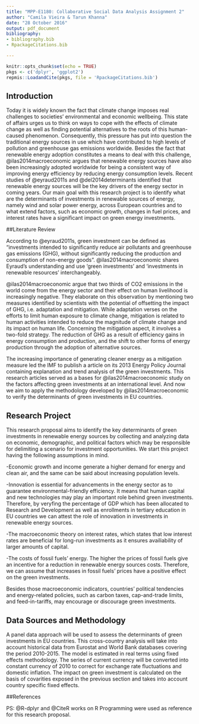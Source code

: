 ```yaml
---
title: "MPP-E1180: Collaborative Social Data Analysis Assignment 2"
author: "Camila Vieira & Tarun Khanna"
date: "28 October 2016"
output: pdf_document
bibliography: 
- bibliography.bib
- RpackageCitations.bib

---
```


```r
knitr::opts_chunk$set(echo = TRUE)
pkgs <- c('dplyr', 'ggplot2')
repmis::LoadandCite(pkgs, file = 'RpackageCitations.bib')

```

## Introduction

Today it is widely known the fact that climate change imposes real challenges to societies' environmental and economic wellbeing. This state of affairs urges us to think on ways to cope with the effects of climate change as well as finding potential alternatives to the roots of this human-caused phenomenon. Consequently, this pressure has put into question the traditional energy sources in use which have contributed to high levels of pollution and greenhouse gas emissions worldwide. Besides the fact that renewable energy adoption constitutes a means to deal with this challenge, @ilas2014macroeconomic argues that renewable energy sources have also been increasingly adopted worldwide for being a consistent way of improving energy efficiency by reducing energy consumption levels. Recent studies of @eyraud2011s and @del2014determinants identified that renewable energy sources will be the key drivers of the energy sector in coming years. Our main goal with this research project is to identify what are the determinants of investments in renewable sources of energy, namely wind and solar power energy, across European countries and to what extend factors, such as economic growth, changes in fuel prices, and interest rates have a significant impact on green energy investments. 

##Literature Review

According to @eyraud2011s, green investment can be defined as "investments intended to significantly reduce air pollutants and greenhouse gas emissions (GHG), without significantly reducing the production and consumption of non-energy goods". @ilas2014macroeconomic shares Eyraud's understanding and use 'green investments' and 'investments in renewable resources' interchangeably. 

@ilas2014macroeconomic argue that two thirds of CO2 emissions in the world come from the energy sector and their effect on human livelihood is increasingly negative. They elaborate on this observation by mentioning two measures identified by scientists with the potential of offsetting the impact of GHG, i.e. adaptation and mitigation. While adaptation verses on the efforts to limit human exposure to climate change, mitigation is related to human activities intended to reduce the magnitude of climate change and its impact on human life. Concerning the mitigation aspect, it involves a two-fold strategy. The reduction of GHG as a result of efficiency gains in energy consumption and production, and the shift to other forms of energy production through the adoption of alternative sources.

The increasing importance of generating cleaner energy as a mitigation measure led the IMF to publish a article on its 2013 Energy Policy Journal containing explanation and trend analysis of the green investments. This research articles served as a bases for @ilas2014macroeconomic study on the factors affecting green investments at an international level. And now we aim to apply the methodology developed by @ilas2014macroeconomic to verify the determinants of green investments in EU countries. 

## Research Project
This research proposal aims to identify the key determinants of green investments in renewable energy sources by collecting and analyzing data on economic, demographic, and political factors which may be responsible for delimiting a scenario for investment opportunities. We start this project having the following assumptions in mind. 

-Economic growth and income generate a higher demand for energy and clean air, and the same can be said about increasing population levels.


-Innovation is essential for advancements in the energy sector as to guarantee environmental-friendly efficiency. It means that human capital and new technologies may play an important role behind green investments. Therefore, by veryfing the percentage of GDP which has been allocated to Research and Development as well as enrollments in tertiary education in EU countries we can attest the role of innovation in investments in renewable energy sources.

-The macroeconomic theory on interest rates, which states that low interest rates are beneficial for long-run investments as it ensures availiability of larger amounts of capital. 

-The costs of fossil fuels' energy. The higher the prices of fossil fuels give an incentive for a reduction in renewable energy sources costs. Therefore, we can assume that increases in fossil fuels' prices have a positive effect on the green investments. 

Besides those macroeconomic indicators, countries' political tendencies and energy-related policies, such as carbon taxes, cap-and-trade limits, and feed-in-tariffs, may encourage or discourage green investments.


## Data Sources and Methodology
A panel data approach will be used to assess the determinants of green investments in EU countries. This cross-country analysis will take into account historical data from Eurostat and World Bank databases covering the period 2010-2015. 
The model is estimated in real terms using fixed effects methodology. The series of current currency will be converted into constant currency of 2010 to correct for exchange rate fluctuations and domestic inflation. The impact on green investment is calculated on the basis of covarities exposed in the previous section and takes into account country specific fixed effects. 




##References

PS: @R-dplyr and @CiteR works on R Programming were used as reference for this research proposal.

[^KEY]: This is a footnote.



